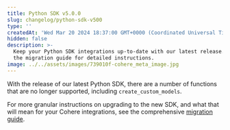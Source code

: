 ```yaml
---
title: Python SDK v5.0.0
slug: changelog/python-sdk-v500
type: ''
createdAt: 'Wed Mar 20 2024 18:37:00 GMT+0000 (Coordinated Universal Time)'
hidden: false
description: >-
  Keep your Python SDK integrations up-to-date with our latest release. Check
  the migration guide for detailed instructions.
image: ../../assets/images/739010f-cohere_meta_image.jpg
---
```

With the release of our latest Python SDK, there are a number of functions that are no longer supported, including `create_custom_models`.

For more granular instructions on upgrading to the new SDK, and what that will mean for your Cohere integrations, see the comprehensive [migration guide](https://github.com/cohere-ai/cohere-python/blob/main/4.0.0-5.0.0-migration-guide.md).
